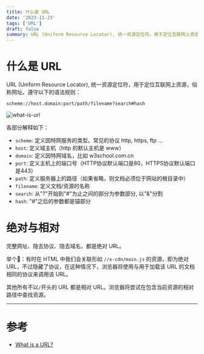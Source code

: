 ```yaml
---
title: 什么是 URL
date: '2023-11-23'
tags: ['URL']
draft: false
summary: URL (Uniform Resource Locator), 统一资源定位符，用于定位互联网上资源，俗称网址。
---
```


# 什么是 URL

URL (Uniform Resource Locator), 统一资源定位符，用于定位互联网上资源，俗称网址。遵守以下的语法规则：

`scheme://host.domain:port/path/filename?search#hash`

<img src='/static/images/what-is-url.png' alt='what-is-url'/>

各部分解释如下：

- `scheme`: 定义因特网服务的类型。常见的协议 http, https, ftp ...
- `host`: 定义域主机（http 的默认主机是 www）
- `domain`: 定义因特网域名，比如 w3school.com.cn
- `port`: 定义主机上的端口号（HTTP协议默认端口是80，HTTPS协议默认端口是443）
- `path`: 定义服务器上的路径（如果省略，则文档必须位于网站的根目录中）
- `filename`: 定义文档/资源的名称
- `search`: 从"?"开始到"#"为止之间的部分为参数部分, 以"&"分割
- `hash`: "#"之后的参数都是锚部分


# 绝对与相对

完整网址、隐去协议、隐去域名，都是绝对 URL。

举个🌰：有时在 HTML 中我们会关联形如 `//x-cdn/main.js` 的资源，即为绝对 URL，不过隐藏了协议，在这种情况下，浏览器将使用与用于加载该 URL 的文档相同的协议来调用该 URL。

其他所有不以`/`开头的 URL 都是相对 URL。浏览器将尝试在包含当前资源的相对路径中查找资源。

---

# 参考
* [What is a URL?](https://developer.mozilla.org/en-US/docs/Learn/Common_questions/Web_mechanics/What_is_a_URL)